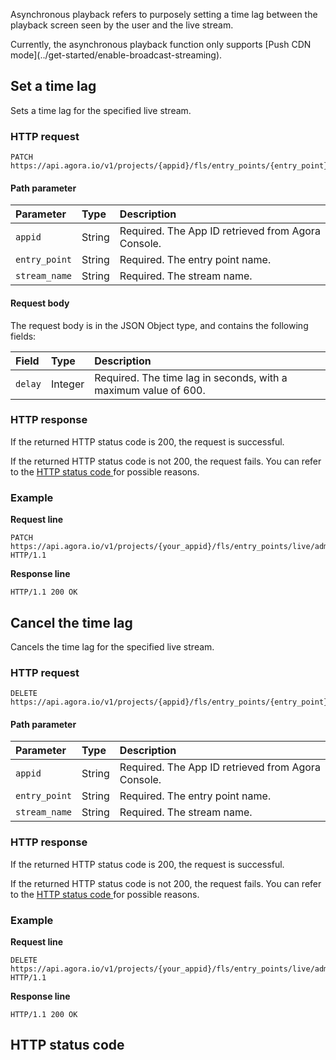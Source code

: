 
Asynchronous playback refers to purposely setting a time lag between the playback screen seen by the user and the live stream.

<div class="alert note">Currently, the asynchronous playback function only supports [Push CDN mode](../get-started/enable-broadcast-streaming).</div>

## Set a time lag

Sets a time lag for the specified live stream.

### HTTP request

```shellscript
PATCH https://api.agora.io/v1/projects/{appid}/fls/entry_points/{entry_point}/admin/delayed_streams/{stream_name}
```

#### Path parameter

| Parameter | Type | Description |
| :------------ | :----- | :----------------------------------- |
| `appid` | String | Required. The App ID retrieved from Agora Console. |
| `entry_point` | String | Required. The entry point name. |
| `stream_name` | String | Required. The stream name. |

#### Request body

The request body is in the JSON Object type, and contains the following fields:

| Field | Type | Description |
| :------ | :------ | :---------------------------------------- |
| `delay` | Integer | Required. The time lag in seconds, with a maximum value of 600. |

### HTTP response

If the returned HTTP status code is 200, the request is successful.

If the returned HTTP status code is not 200, the request fails. You can refer to the [HTTP status code ](#http-code)for possible reasons.

### Example

**Request line**

```shellscript
PATCH https://api.agora.io/v1/projects/{your_appid}/fls/entry_points/live/admin/delayed_streams/{stream_name} HTTP/1.1
```

**Response line**

```shellscript
HTTP/1.1 200 OK
```

## Cancel the time lag

Cancels the time lag for the specified live stream.

### HTTP request

```shellscript
DELETE https://api.agora.io/v1/projects/{appid}/fls/entry_points/{entry_point}/admin/delayed_streams/{stream_name}
```

#### Path parameter

| Parameter | Type | Description |
| :------------ | :----- | :----------------------------------- |
| `appid` | String | Required. The App ID retrieved from Agora Console. |
| `entry_point` | String | Required. The entry point name. |
| `stream_name` | String | Required. The stream name. |

### HTTP response

If the returned HTTP status code is 200, the request is successful.

If the returned HTTP status code is not 200, the request fails. You can refer to the [HTTP status code ](#http-code)for possible reasons.

### Example

**Request line**

```shellscript
DELETE https://api.agora.io/v1/projects/{your_appid}/fls/entry_points/live/admin/delayed_streams/{stream_name} HTTP/1.1
```

**Response line**

```shellscript
HTTP/1.1 200 OK
```

<a name="http-code"></a>
## HTTP status code
<StatusCode />